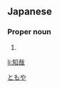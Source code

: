 ==Japanese==
{{ja-kanjitab|知|哉}}

===Proper noun===
{{ja-pos|proper|ともや}}

# {{given name|male|lang=ja}}

[[Category:Japanese male given names|ともや]]

[[li:知哉]]